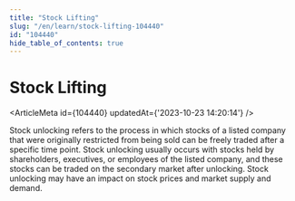 ```yaml
---
title: "Stock Lifting"
slug: "/en/learn/stock-lifting-104440"
id: "104440"
hide_table_of_contents: true
---
```



# Stock Lifting

<ArticleMeta id={104440} updatedAt={'2023-10-23 14:20:14'} />
<div className='border-solid border-b border-t-0 my-4 border-[var(--ifm-color-gray-300)]' />

Stock unlocking refers to the process in which stocks of a listed company that were originally restricted from being sold can be freely traded after a specific time point. Stock unlocking usually occurs with stocks held by shareholders, executives, or employees of the listed company, and these stocks can be traded on the secondary market after unlocking. Stock unlocking may have an impact on stock prices and market supply and demand.

